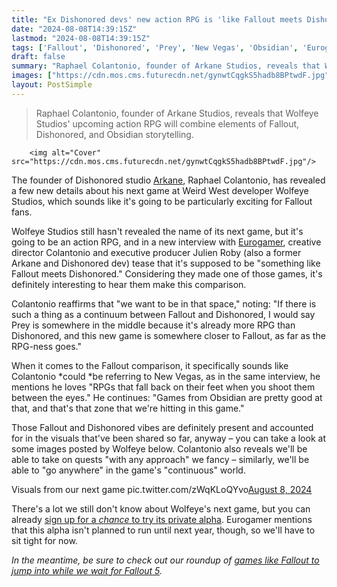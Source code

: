 ```yaml
---
title: "Ex Dishonored devs' new action RPG is 'like Fallout meets Dishonored,' and its creative director says it hits something that 'games from Obsidian are pretty good at'"
date: "2024-08-08T14:39:15Z"
lastmod: "2024-08-08T14:39:15Z"
tags: ['Fallout', 'Dishonored', 'Prey', 'New Vegas', 'Obsidian', 'Eurogamer', 'Wolfeye Studios', 'Raphael Colantonio', 'Julien Roby', 'Games Like Fallout']
draft: false
summary: "Raphael Colantonio, founder of Arkane Studios, reveals that Wolfeye Studios' upcoming action RPG will combine elements of Fallout, Dishonored, and Obsidian storytelling."
images: ["https://cdn.mos.cms.futurecdn.net/gynwtCqgkS5hadb8BPtwdF.jpg"]
layout: PostSimple
---
```

> Raphael Colantonio, founder of Arkane Studios, reveals that Wolfeye Studios' upcoming action RPG will combine elements of Fallout, Dishonored, and Obsidian storytelling.


        <img alt="Cover" src="https://cdn.mos.cms.futurecdn.net/gynwtCqgkS5hadb8BPtwdF.jpg"/>
        
The founder of Dishonored studio [Arkane](https://www.gamesradar.com/tag/arkane-studios/), Raphael Colantonio, has revealed a few new details about his next game at Weird West developer Wolfeye Studios, which sounds like it's going to be particularly exciting for Fallout fans. 

Wolfeye Studios still hasn't revealed the name of its next game, but it's going to be an action RPG, and in a new interview with [<u>Eurogamer</u>](https://www.eurogamer.net/arkane-founders-new-rpg-shoots-for-fallout-meets-dishonored-with-a-splash-of-obsidian-storytelling), creative director Colantonio and executive producer Julien Roby (also a former Arkane and Dishonored dev) tease that it's supposed to be "something like Fallout meets Dishonored." Considering they made one of those games, it's definitely interesting to hear them make this comparison. 

Colantonio reaffirms that "we want to be in that space," noting: "If there is such a thing as a continuum between Fallout and Dishonored, I would say Prey is somewhere in the middle because it's already more RPG than Dishonored, and this new game is somewhere closer to Fallout, as far as the RPG-ness goes."

When it comes to the Fallout comparison, it specifically sounds like Colantonio *could *be referring to New Vegas, as in the same interview, he mentions he loves "RPGs that fall back on their feet when you shoot them between the eyes." He continues: "Games from Obsidian are pretty good at that, and that's that zone that we're hitting in this game."

Those Fallout and Dishonored vibes are definitely present and accounted for in the visuals that've been shared so far, anyway – you can take a look at some images posted by Wolfeye below. Colantonio also reveals we'll be able to take on quests "with any approach" we fancy – similarly, we'll be able to "go anywhere" in the game's "continuous" world. 

Visuals from our next game pic.twitter.com/zWqKLoQYvo[August 8, 2024](https://twitter.com/WolfEyeGames/status/1821531821328499064)

There's a lot we still don't know about Wolfeye's next game, but you can already [<u>sign up for a </u><u><em>chance </em></u><u>to try its private alpha</u>](https://wolfeye-studios.com/signup). Eurogamer mentions that this alpha isn't planned to run until next year, though, so we'll have to sit tight for now.

*In the meantime, be sure to check out our roundup of *[<u><em>games like Fallout to jump into while we wait for Fallout 5</em></u>](https://www.gamesradar.com/games-like-fallout/)*.*
        